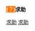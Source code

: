 <span lang="zh-Hant" style="font-weight:bold;background-color:#FF7300;color:#FFDDCA">'''(？)'''</span><span style="color:#000000;">'''求助 '''</span><noinclude>
[[Category:投票模板|求助]]
[[Category:訊息圖示模板|求助]]
{{Documentation}}</noinclude>